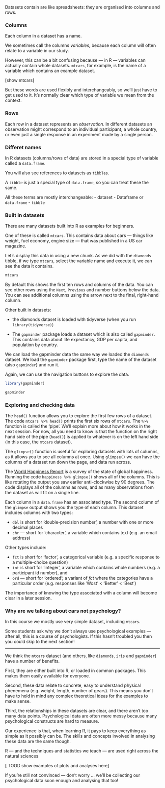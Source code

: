 
Datasets contain are like spreadsheets: they are organised into columns and rows.


### Columns

Each column in a dataset has a name.

We sometimes call the columns *variables*, because each column will often relate to
a variable in our study.

However, this can be a bit confusing because --- in R --- variables can actually contain whole datasets.
`mtcars`, for example, is the name of a variable which contains an example dataset.

[show mtcars]

But these words are used flexibly and interchangeably, so we'll just have to get used to it.
It's normally clear which type of variable we mean from the context.


### Rows

Each row in a dataset represents an *observation*. In different datasets an observation might correspond to an individual participant, a whole country, or even just a single response in an experiment made by a single person.


### Differet names

In R datasets (columns/rows of data) are stored in a special type of variable called a
`data.frame`.  

You will also see references to datasets as `tibbles`.

A `tibble` is just a special type of `data.frame`, so you can treat these the same.

All these terms are mostly interchangeable:
- dataset
- Dataframe or `data.frame`
- `tibble`


### Built in datasets

There are many datasets built into R as examples for beginners.

One of these is called `mtcars`. This contains data about cars --- things like weight, fuel economy, engine size --- that was published in a US car magazine.

Let's display this data in using a new chunk. As we did with the `diamonds` tibble, if we
type `mtcars`, select the variable name and execute it, we can see the data it contains.

```r
mtcars
```


By default this shows the first ten rows and columns of the data. You can see other rows using the `Next`,
`Previous` and number buttons below the data. You can see additional columns using the arrow next to the final,
right-hand column.


Other built in datasets:

- the diamonds dataset is loaded with tidyverse (when you run `library(tidyverse)`)

- The `gapminder` package loads a dataset which is also called `gapminder`. This contains data about life expectancy, GDP per capita, and population by country.

We can load the gapminder data the same way we loaded the `diamonds` dataset.
We load the `gapminder` package first, type the name of the dataset (also
`gapminder`) and run it.

Again, we can use the navigation buttons to explore the data.


```r
library(gapminder)

gapminder
```





### Exploring and checking data


The `head()` function allows you to explore the first few rows of a dataset. The code `mtcars %>% head()` prints the
first six rows of `mtcars`. The `%>%` function is called the 'pipe'. We'll explain more about how it works in the next
session. For now, all you need to know is that the function on the right hand side of the pipe (`head()`) is applied to
whatever is on the left hand side (in this case, the `mtcars` dataset).

The `glimpse()` function is useful for exploring datasets with lots of columns, as it allows you to see all columns at
once. Using `glimpse()` we can have the columns of a dataset run down the page, and data run across.

The [World Happiness Report](https://www.kaggle.com/ajaypalsinghlo/world-happiness-report-2021) is a survey of the state
of global happiness. Running the code `happiness %>% glimpse()` shows all of the columns. This is like rotating the
output you saw earlier anti-clockwise by 90 degrees. The code displays all of the columns as rows, and as many
observations from the dataset as will fit on a single line.

Each column in a `data.frame` has an associated type. The second column of the `glimpse` output shows you the type of each column. This dataset includes columns with two types:

* `dbl` is short for 'double-precision number', a number with one or more decimal places
* `chr` — short for 'character', a variable which contains text (e.g. an email address)

Other types include:

* `fct` is short for 'factor', a categorical variable (e.g. a specific response to a multiple-choice question)
* `int` is short for 'integer', a variable which contains whole numbers (e.g. a participant id number), and
* `ord` — short for 'ordered'; a variant of *fct* where the categories have a particular order (e.g. responses like 'Wost' < 'Better' < 'Best')

The importance of knowing the type associated with a column will become clear in a later session.




### Why are we talking about cars not psychology?

In this course we mostly use very simple dataset, including `mtcars`.

Some students ask why we don't always use psychological examples — after all, this is a
course of psychologists. If this hasn't troubled you then you could skip to the next section!

------------


We think the `mtcars` dataset (and others, like `diamonds`, `iris` and `gapminder`) have a number of benefits.

First, they are either built into R, or loaded in common packages. This makes them easily available for everyone.

Second, these data relate to concrete, easy to understand physical phenemena (e.g. weight, length, number of gears).
This means you don't have to hold in mind any complex theoretical ideas for the examples to make sense.

Third, the relationships in these datasets are clear, and there aren't too many data points. Psychological data are
often more messy because many psychological constructs are hard to measure.


Our experience is that, when learning R, it pays to keep everything as simple as it possibly can be.
The skills and concepts involved in analysing these data are the same though.

R --- and the techniques and statistics we teach --- are used right across the natural sciences

[ TOOD show examples of plots and analyses here]

If you're still not convinced — don't worry ... we'll be collecting our psychological data soon enough and analysing that too!

